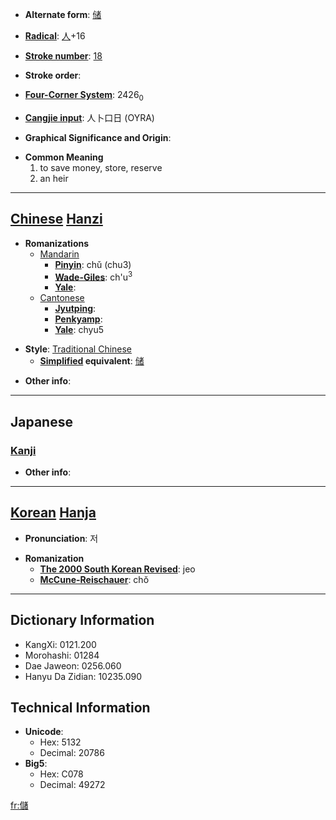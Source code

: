 * '''Alternate form''': [[储]]

* '''[[Wiktionary:Chinese radical index| Radical]]''': [[Wiktionary:Chinese radical index 人|人]]+16

* '''[[Wiktionary:Chinese total strokes index|Stroke number]]''': [[Wiktionary:Chinese total strokes index 18|18]]

* '''Stroke order''': 

* '''[[Wiktionary:Chinese four corner index|Four-Corner System]]''': 2426<sub>0</sub>

* '''[[Wiktionary:Chinese Cangjie index|Cangjie input]]''': 人卜口日 (OYRA)

* '''Graphical Significance and Origin''': 

* '''Common Meaning'''
*#to save money, store, reserve
*# an heir


----

== [[Chinese]] [[Hanzi]] ==

* '''Romanizations'''
** [[Mandarin]]
*** '''[[Pinyin]]''': chǔ (chu3)
*** '''[[Wade-Giles]]''': ch'u<sup>3</sup>
*** '''[[Yale]]''': 
**[[Cantonese]]
***'''[[Jyutping]]''':
***'''[[Penkyamp]]''': 
***'''[[Yale]]''': chyu5

* '''Style''': [[Traditional Chinese]] 
** '''[[Simplified Chinese|Simplified]] equivalent''': [[储]]

* '''Other info''': 

----

==Japanese==
===[[Kanji]]===
{{kanji|on readings=[[ちょ]] (cho)
|kun readings=[[そえ]] (soe), [[たくわえる]] (takuwaeru), [[もうける]] (moukeru)
}}

* '''Other info''':  

----

== [[Korean]] [[Hanja]] ==

* '''Pronunciation''': 저

* '''Romanization'''
** '''[[The 2000 South Korean Revised Romanization|The 2000 South Korean Revised]]''': jeo
** '''[[McCune-Reischauer]]''': chŏ

----

== Dictionary Information ==

* KangXi: 0121.200
* Morohashi: 01284
* Dae Jaweon: 0256.060
* Hanyu Da Zidian: 10235.090

== Technical Information ==

* '''Unicode''':
** Hex: 5132
** Decimal: 20786
* '''Big5''':
** Hex: C078
** Decimal: 49272

[[fr:儲]]